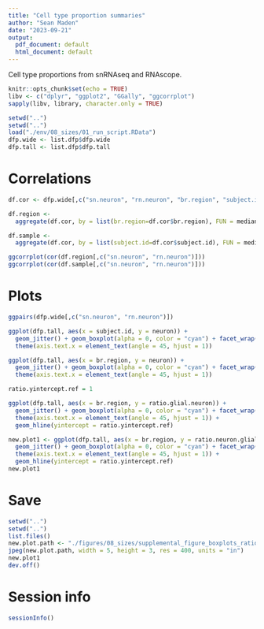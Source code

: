 ```yaml
---
title: "Cell type proportion summaries"
author: "Sean Maden"
date: "2023-09-21"
output:
  pdf_document: default
  html_document: default
---
```


Cell type proportions from snRNAseq and RNAscope.

```r
knitr::opts_chunk$set(echo = TRUE)
libv <- c("dplyr", "ggplot2", "GGally", "ggcorrplot")
sapply(libv, library, character.only = TRUE)
```

```r
setwd("..")
setwd("..")
load("./env/08_sizes/01_run_script.RData")
dfp.wide <- list.dfp$dfp.wide
dfp.tall <- list.dfp$dfp.tall
```
# Correlations

```r
df.cor <- dfp.wide[,c("sn.neuron", "rn.neuron", "br.region", "subject.id")]

df.region <- 
  aggregate(df.cor, by = list(br.region=df.cor$br.region), FUN = median)

df.sample <- 
  aggregate(df.cor, by = list(subject.id=df.cor$subject.id), FUN = median)

ggcorrplot(cor(df.region[,c("sn.neuron", "rn.neuron")]))
ggcorrplot(cor(df.sample[,c("sn.neuron", "rn.neuron")]))
```

# Plots

```r
ggpairs(dfp.wide[,c("sn.neuron", "rn.neuron")])
```

```r
ggplot(dfp.tall, aes(x = subject.id, y = neuron)) + 
  geom_jitter() + geom_boxplot(alpha = 0, color = "cyan") + facet_wrap(~size.type.label) +
  theme(axis.text.x = element_text(angle = 45, hjust = 1))
```

```r
ggplot(dfp.tall, aes(x = br.region, y = neuron)) + 
  geom_jitter() + geom_boxplot(alpha = 0, color = "cyan") + facet_wrap(~size.type.label) +
  theme(axis.text.x = element_text(angle = 45, hjust = 1))
```

```r
ratio.yintercept.ref = 1
```

```r
ggplot(dfp.tall, aes(x = br.region, y = ratio.glial.neuron)) + 
  geom_jitter() + geom_boxplot(alpha = 0, color = "cyan") + facet_wrap(~size.type.label) +
  theme(axis.text.x = element_text(angle = 45, hjust = 1)) +
  geom_hline(yintercept = ratio.yintercept.ref)
```

```r
new.plot1 <- ggplot(dfp.tall, aes(x = br.region, y = ratio.neuron.glial)) + 
  geom_jitter() + geom_boxplot(alpha = 0, color = "cyan") + facet_wrap(~size.type.label) +
  theme(axis.text.x = element_text(angle = 45, hjust = 1)) +
  geom_hline(yintercept = ratio.yintercept.ref)
new.plot1
```

# Save

```r
setwd("..")
setwd("..")
list.files()
new.plot.path <- "./figures/08_sizes/supplemental_figure_boxplots_ratio_neuron_glial.jpg"
jpeg(new.plot.path, width = 5, height = 3, res = 400, units = "in")
new.plot1
dev.off()
```

# Session info

```r
sessionInfo()
```
